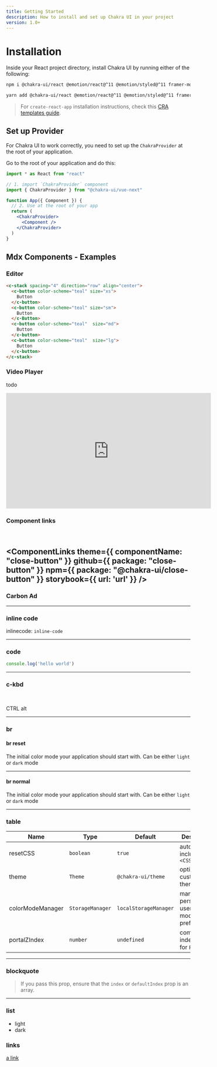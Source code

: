 ```yaml
---
title: Getting Started
description: How to install and set up Chakra UI in your project
version: 1.0+
---
```



# Installation

Inside your React project directory, install Chakra UI by running either of the
following:

```bash
npm i @chakra-ui/react @emotion/react@^11 @emotion/styled@^11 framer-motion@^4
```

```bash
yarn add @chakra-ui/react @emotion/react@^11 @emotion/styled@^11 framer-motion@^4
```

> For `create-react-app` installation instructions, check this
> [CRA templates guide](/guides/integrations/with-cra).

## Set up Provider

For Chakra UI to work correctly, you need to set up the `ChakraProvider` at the
root of your application.

Go to the root of your application and do this:

```jsx live="false"
import * as React from "react"

// 1. import `ChakraProvider` component
import { ChakraProvider } from "@chakra-ui/vue-next"

function App({ Component }) {
  // 2. Use at the root of your app
  return (
    <ChakraProvider>
      <Component />
    </ChakraProvider>
  )
}
```

## Mdx Components - Examples

### Editor

```html live
<c-stack spacing="4" direction="row" align="center">
  <c-button color-scheme="teal" size="xs">
    Button
  </c-button>
  <c-button color-scheme="teal" size="sm">
    Button
  </c-Button>
  <c-button color-scheme="teal"  size="md">
    Button
  </c-button>
  <c-button color-scheme="teal"  size="lg">
    Button
  </c-button>
</c-stack>
```

### Video Player

todo

<c-box mt={3}>
  <c-aspect-ratio ratio={16 / 8.84}>
    <iframe width="560" height="315" src="https://www.youtube.com/embed/wI2vqXsjsIo" title="YouTube video player" frameborder="0" allow="accelerometer; autoplay; clipboard-write; encrypted-media; gyroscope; picture-in-picture" allowfullscreen></iframe>
  </c-aspect-ratio>
</c-box>

### Component links

<br />

<ComponentLinks theme={{ componentName: "close-button" }} github={{ package: "close-button" }} npm={{ package: "@chakra-ui/close-button" }} storybook={{ url: 'url' }} />
---

### Carbon Ad

<carbon-ad />

<CarbonAd />

---

### inline code

inlinecode: `inline-code`

---

### code


```js
console.log('hello world')
```

---

### c-kbd
<br />

<c-kbd>CTRL</c-kbd>
<c-kbd>alt</c-kbd>

---

### br

#### br reset

The initial color mode your application should start with. <CBr reset /> Can be either `light` or `dark` mode

---

#### br normal

The initial color mode your application should start with. <CBr /> Can be either `light` or `dark` mode

---

### table


| Name             | Type             | Default               | Description                                         |
| ---------------- | ---------------- | --------------------- | --------------------------------------------------- |
| resetCSS         | `boolean`        | `true`                | automatically includes `<CSSReset />`               |
| theme            | `Theme`          | `@chakra-ui/theme`    | optional custom theme                               |
| colorModeManager | `StorageManager` | `localStorageManager` | manager to persist a users color mode preference in |
| portalZIndex     | `number`         | `undefined`           | common z-index to use for `Portal`                  |


----

### blockquote

> If you pass this prop, ensure that the `index` or `defaultIndex` prop is an
> array.

---

### list

 - light
 - dark

### links

[a link](https://google.com)


<c-box pb="20" />
